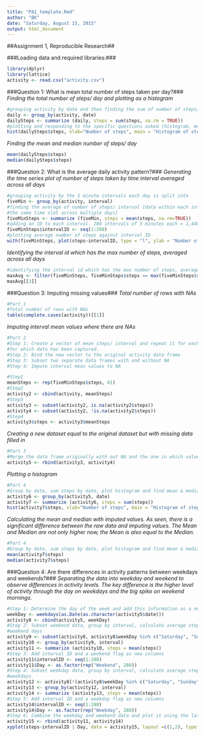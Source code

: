 ```yaml
---
title: "PA1_template.Rmd"
author: "BK"
date: "Saturday, August 15, 2015"
output: html_document
---
```


##Assignment 1, Reproducible Research##

###Loading data and required libraries:###
```r
library(dplyr)
library(lattice)
activity <- read.csv("activity.csv")
```


###Question 1: What is mean total number of steps taken per day?###
*Finding the total number of steps/ day and plotting as a histogram*
```r
#grouping activity by date and then finding the sum of number of steps/ day
daily <- group_by(activity, date)
dailySteps <- summarize (daily, steps = sum(steps, na.rm = TRUE))
#plotting and responding to the specific questions asked (histogram, mean and median)
hist(dailySteps$steps, xlab="Number of steps", main = "Histogram of steps/day (with NA)")
```


*Finding the mean and median number of steps/ day*
```r
mean(dailySteps$steps)
median(dailySteps$steps)
```


###Question 2: What is the average daily activity pattern?###
*Generating the time series plot of number of steps taken by time interval averaged across all days*
```r
#grouping activity by the 5 minute intervals each day is split into
fiveMin <- group_by(activity, interval)
#finding the average of number of steps/ interval (data within each interval is from 
#the same time slot across multiple days)
fiveMinSteps <- summarize (fiveMin, steps = mean(steps, na.rm=TRUE))
#adding an ID to each interval. 288 intervals of 5 minutes each = 1,440 minutes = 24 hours/ day
fiveMinSteps$intervalID <- seq(1:288)
#plotting average number of steps against interval ID
with(fiveMinSteps, plot(steps~intervalID, type = "l", ylab = "Number of steps", xlab = "Interval"))
```



*Identifying the interval id which has the max number of steps, averaged across all days*
```r
#identifying the interval id which has the max number of steps, averaged across all days
maxAvg <- filter(fiveMinSteps, fiveMinSteps$steps == max(fiveMinSteps$steps))
maxAvg[[3]]
```



###Question 3: Imputing missing values###
*Total number of rows with NAs*
```r
#Part 1
#Total number of rows with NAs
table(complete.cases(activity))[[1]]
```



*Imputing interval mean values where there are NAs*
```r
#Part 2
#Step 1: Create a vector of mean steps/ interval and repeat it for each of the 61 days
#for which data has been captured.
#Step 2: Bind the new vector to the original activity data frame
#Step 3: Subset two separate data frames with and without NA
#Step 4: Impute interval mean values to NA

#Step1
meanSteps <- rep(fiveMinSteps$steps, 61)
#Step2
activity2 <- cbind(activity, meanSteps)
#Step3
activity3 <- subset(activity2, is.na(activity2$steps))
activity4 <- subset(activity2, !is.na(activity2$steps))
#Step4
activity3$steps <- activity3$meanSteps
```



*Creating a new dataset equal to the original dataset but with missing data filled in*
```r
#Part 3
#Merge the data frame originally with out NA and the one in which values are imputed
activity5 <- rbind(activity3, activity4)
```




*Plotting a histogram*
```r
#Part 4
#Group by date, sum steps by date, plot histogram and find mean & median
activity6 <- group_by(activity5, date)
activity7 <- summarize (activity6, steps = sum(steps))
hist(activity7$steps, xlab="Number of steps", main = "Histogram of steps/day with imputed values")
```


*Calculating the mean and median with imputed values. As seen, there is a significant difference between the raw data and imputing values. The Mean and Median are not only higher now, the Mean is also equal to the Median.*
```r
#Part 4
#Group by date, sum steps by date, plot histogram and find mean & median
mean(activity7$steps)
median(activity7$steps)
```



###Question 4: Are there differences in activity patterns between weekdays and weekends?###
*Separating the data into weekday and weekend to observe differences in activity levels. The key difference is the higher level of activity through the day on weekdays and the big spike on weekend mornings.*
```r
#Step 1: Determine the day of the week and add this information as a new column
weekDay <- weekdays(as.Date(as.character(activity5$date)))
activity8 <- cbind(activity5, weekDay)
#Step 2: Subset weekend data, group by interval, calculate average steps/ interval across 
#weekend days
activity9 <- subset(activity8, activity8$weekDay %in% c("Saturday", "Sunday"))
activity10 <- group_by(activity9, interval)
activity11 <- summarize (activity10, steps = mean(steps))
#Step 3: Add interval ID and a weekend flag as new columns
activity11$intervalID <- seq(1:288)
activity11$Day <- as.factor(rep("Weekend", 288))
#Step 4: Subset weekday data, group by interval, calculate average steps/ interval across 
#weekdays
activity12 <- activity8[!(activity8$weekDay %in% c("Saturday", "Sunday")),]
activity13 <- group_by(activity12, interval)
activity14 <- summarize (activity13, steps = mean(steps))
#Step 5: Add interval ID and a weekday flag as new columns
activity14$intervalID <- seq(1:288)
activity14$Day <- as.factor(rep("Weekday", 288))
#Step 6: Combine the weekday and weekend data and plot it using the lattice plotting system
activity15 <- rbind(activity11, activity14)
xyplot(steps~intervalID | Day, data = activity15, layout =c(1,2), type = "l", ylab = "Number of steps", xlab = "Interval")
```

